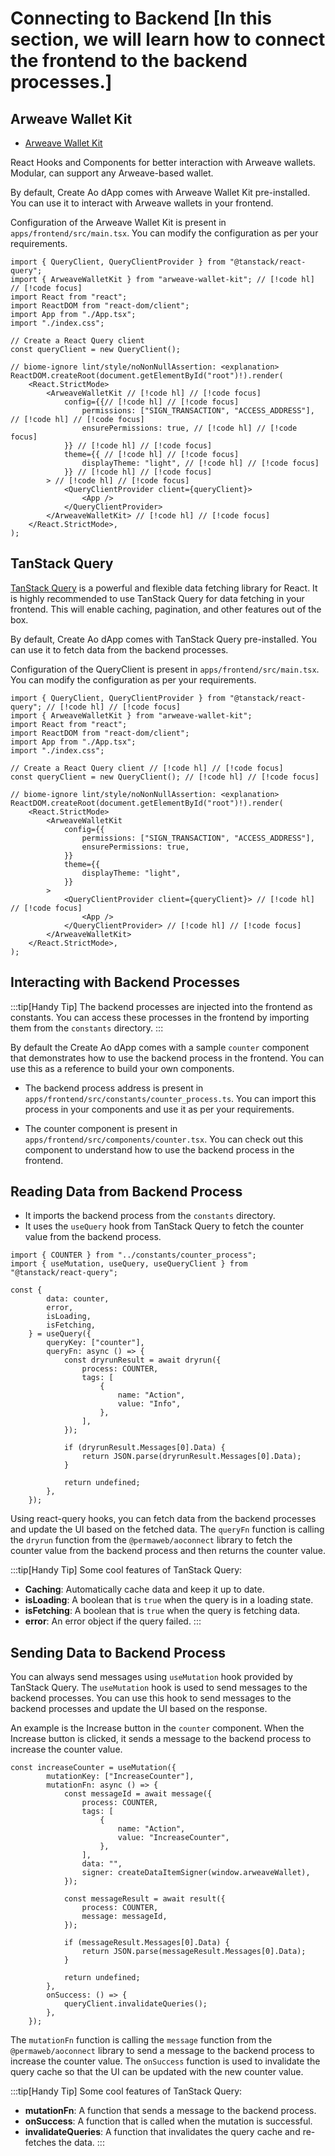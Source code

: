 # Connecting to Backend [In this section, we will learn how to connect the frontend to the backend processes.]

## Arweave Wallet Kit

- [Arweave Wallet Kit](https://github.com/labscommunity/arweave-wallet-kit)

React Hooks and Components for better interaction with Arweave wallets. Modular, can support any Arweave-based wallet.

By default, Create Ao dApp comes with Arweave Wallet Kit pre-installed. You can use it to interact with Arweave wallets in your frontend.

Configuration of the Arweave Wallet Kit is present in `apps/frontend/src/main.tsx`. You can modify the configuration as per your requirements.

```tsx [apps/frontend/src/main.tsx]
import { QueryClient, QueryClientProvider } from "@tanstack/react-query";
import { ArweaveWalletKit } from "arweave-wallet-kit"; // [!code hl] // [!code focus]
import React from "react";
import ReactDOM from "react-dom/client";
import App from "./App.tsx";
import "./index.css";

// Create a React Query client 
const queryClient = new QueryClient();

// biome-ignore lint/style/noNonNullAssertion: <explanation>
ReactDOM.createRoot(document.getElementById("root")!).render(
	<React.StrictMode>
		<ArweaveWalletKit // [!code hl] // [!code focus]
			config={{// [!code hl] // [!code focus]
				permissions: ["SIGN_TRANSACTION", "ACCESS_ADDRESS"], // [!code hl] // [!code focus]
				ensurePermissions: true, // [!code hl] // [!code focus]
			}} // [!code hl] // [!code focus]
			theme={{ // [!code hl] // [!code focus]
				displayTheme: "light", // [!code hl] // [!code focus]
			}} // [!code hl] // [!code focus]
		> // [!code hl] // [!code focus]
			<QueryClientProvider client={queryClient}>
				<App />
			</QueryClientProvider>
		</ArweaveWalletKit> // [!code hl] // [!code focus]
	</React.StrictMode>,
);
```

## TanStack Query

[TanStack Query](https://tanstack.com/query/latest) is a powerful and flexible data fetching library for React. It is highly recommended to use TanStack Query for data fetching in your frontend. This will enable caching, pagination, and other features out of the box.

By default, Create Ao dApp comes with TanStack Query pre-installed. You can use it to fetch data from the backend processes.

Configuration of the QueryClient is present in `apps/frontend/src/main.tsx`. You can modify the configuration as per your requirements.

```tsx [apps/frontend/src/main.tsx]
import { QueryClient, QueryClientProvider } from "@tanstack/react-query"; // [!code hl] // [!code focus]
import { ArweaveWalletKit } from "arweave-wallet-kit";
import React from "react";
import ReactDOM from "react-dom/client";
import App from "./App.tsx";
import "./index.css";

// Create a React Query client // [!code hl] // [!code focus]
const queryClient = new QueryClient(); // [!code hl] // [!code focus]

// biome-ignore lint/style/noNonNullAssertion: <explanation>
ReactDOM.createRoot(document.getElementById("root")!).render(
	<React.StrictMode>
		<ArweaveWalletKit
			config={{
				permissions: ["SIGN_TRANSACTION", "ACCESS_ADDRESS"],
				ensurePermissions: true,
			}}
			theme={{
				displayTheme: "light",
			}}
		>
			<QueryClientProvider client={queryClient}> // [!code hl] // [!code focus]
				<App />
			</QueryClientProvider> // [!code hl] // [!code focus]
		</ArweaveWalletKit>
	</React.StrictMode>,
);
```

## Interacting with Backend Processes

:::tip[Handy Tip]
The backend processes are injected into the frontend as constants. You can access these processes in the frontend by importing them from the `constants` directory.
:::

By default the Create Ao dApp comes with a sample `counter` component that demonstrates how to use the backend process in the frontend. You can use this as a reference to build your own components.

- The backend process address is present in `apps/frontend/src/constants/counter_process.ts`. You can import this process in your components and use it as per your requirements.

- The counter component is present in `apps/frontend/src/components/counter.tsx`. You can check out this component to understand how to use the backend process in the frontend.

## Reading Data from Backend Process

- It imports the backend process from the `constants` directory.
- It uses the `useQuery` hook from TanStack Query to fetch the counter value from the backend process.

```tsx [apps/frontend/src/components/counter.tsx]
import { COUNTER } from "../constants/counter_process";
import { useMutation, useQuery, useQueryClient } from "@tanstack/react-query";

const {
		data: counter,
		error,
		isLoading,
		isFetching,
	} = useQuery({
		queryKey: ["counter"],
		queryFn: async () => {
			const dryrunResult = await dryrun({
				process: COUNTER,
				tags: [
					{
						name: "Action",
						value: "Info",
					},
				],
			});

			if (dryrunResult.Messages[0].Data) {
				return JSON.parse(dryrunResult.Messages[0].Data);
			}

			return undefined;
		},
	});
```

Using react-query hooks, you can fetch data from the backend processes and update the UI based on the fetched data. The `queryFn` function is calling the `dryrun` function from the `@permaweb/aoconnect` library to fetch the counter value from the backend process and then returns the counter value.

:::tip[Handy Tip]
Some cool features of TanStack Query:
- **Caching**: Automatically cache data and keep it up to date.
- **isLoading**: A boolean that is `true` when the query is in a loading state.
- **isFetching**: A boolean that is `true` when the query is fetching data.
- **error**: An error object if the query failed.
:::

## Sending Data to Backend Process

You can always send messages using `useMutation` hook provided by TanStack Query. The `useMutation` hook is used to send messages to the backend processes. You can use this hook to send messages to the backend processes and update the UI based on the response.

An example is the Increase button in the `counter` component. When the Increase button is clicked, it sends a message to the backend process to increase the counter value.

```tsx [apps/frontend/src/components/counter.tsx]
const increaseCounter = useMutation({
		mutationKey: ["IncreaseCounter"],
		mutationFn: async () => {
			const messageId = await message({
				process: COUNTER,
				tags: [
					{
						name: "Action",
						value: "IncreaseCounter",
					},
				],
				data: "",
				signer: createDataItemSigner(window.arweaveWallet),
			});

			const messageResult = await result({
				process: COUNTER,
				message: messageId,
			});

			if (messageResult.Messages[0].Data) {
				return JSON.parse(messageResult.Messages[0].Data);
			}

			return undefined;
		},
		onSuccess: () => {
			queryClient.invalidateQueries();
		},
	});
```

The `mutationFn` function is calling the `message` function from the `@permaweb/aoconnect` library to send a message to the backend process to increase the counter value. The `onSuccess` function is used to invalidate the query cache so that the UI can be updated with the new counter value.

:::tip[Handy Tip]
Some cool features of TanStack Query:
- **mutationFn**: A function that sends a message to the backend process.
- **onSuccess**: A function that is called when the mutation is successful.
- **invalidateQueries**: A function that invalidates the query cache and re-fetches the data.
:::